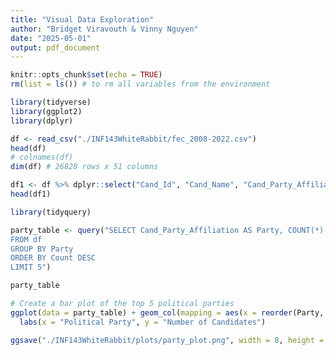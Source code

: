```yaml
---
title: "Visual Data Exploration"
author: "Bridget Viravouth & Vinny Nguyen"
date: "2025-05-01"
output: pdf_document
---
```


```r
knitr::opts_chunk$set(echo = TRUE)
rm(list = ls()) # to rm all variables from the environment

library(tidyverse)
library(ggplot2)
library(dplyr)
```

```r
df <- read_csv("./INF143WhiteRabbit/fec_2008-2022.csv")
head(df)
# colnames(df)
dim(df) # 26828 rows x 51 columns
```

```r
df1 <- df %>% dplyr::select("Cand_Id", "Cand_Name", "Cand_Party_Affiliation")
head(df1)
```

```r
library(tidyquery)

party_table <- query("SELECT Cand_Party_Affiliation AS Party, COUNT(*) AS Count
FROM df
GROUP BY Party
ORDER BY Count DESC
LIMIT 5")

party_table

# Create a bar plot of the top 5 political parties
ggplot(data = party_table) + geom_col(mapping = aes(x = reorder(Party, -Count), y = Count, fill = Party)) +
  labs(x = "Political Party", y = "Number of Candidates")

ggsave("./INF143WhiteRabbit/plots/party_plot.png", width = 8, height = 6, dpi = 300)
```